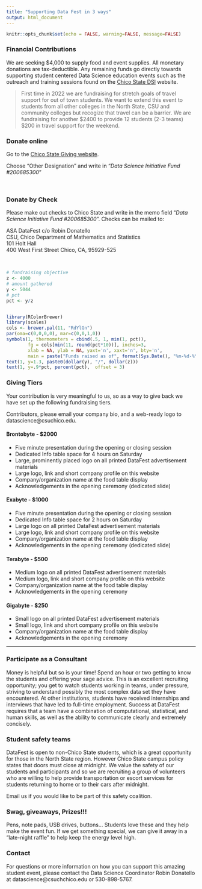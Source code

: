 ```yaml
---
title: "Supporting Data Fest in 3 ways"
output: html_document
---
```


```r
knitr::opts_chunk$set(echo = FALSE, warning=FALSE, message=FALSE)
```

### Financial Contributions

We are seeking $4,000 to supply food and event supplies. All monetary donations are tax-deductible. Any remaining funds go directly towards supporting student centered Data Science education events such as the outreach and training sessions found on the [Chico State DSI](http://datascience.csuchico.edu) website. 

> First time in 2022 we are fundraising for stretch goals of travel support for out of town students. We want to extend this event to students from all other colleges in the North State, CSU and community colleges but recogize that travel can be a barrier. We are fundraising for another $2400 to provide 12 students (2-3 teams) $200 in travel support for the weekend. 

<div class = "row">
<div class = "col-md-6">

### Donate online
Go to the [Chico State Giving website](https://securelb.imodules.com/s/1751/wide.aspx?sid=1751&gid=2&pgid=405&cid=1058). 

Choose "Other Designation" and write in "_Data Science Initiative Fund #200685300_"

<br>

### Donate by Check

Please make out checks to Chico State and write in the memo field "_Data Science Initiative Fund #200685300_". Checks can be mailed to:

ASA DataFest c/o Robin Donatello  
CSU, Chico Department of Mathematics and Statistics  
101 Holt Hall  
400 West First Street 
Chico, CA, 95929-525

</div>
<div class = "col-md-6">

</br>

```r
# fundraising objective
z <- 4000
# amount gathered
y <- 5044
# pct
pct <- y/z


library(RColorBrewer)
library(scales)
cols <- brewer.pal(11, "RdYlGn")
par(oma=c(0,0,0,0), mar=c(0,0,1,0))
symbols(1, thermometers = cbind(.5, 1, min(1, pct)), 
        fg = cols[min(11, round(pct*10))], inches=3, 
        xlab = NA, ylab = NA, yaxt='n', xaxt='n', bty='n',  
        main = paste("Funds raised as of", format(Sys.Date(), "%m-%d-%Y")))
text(1, y=1.3, paste0(dollar(y), "/", dollar(z)))
text(1, y=.9*pct, percent(pct),  offset = 3)
```

</div>
</div>


### Giving Tiers
Your contribution is very meaningful to us, so as a way to give back we have set up the following fundraising tiers. 

Contributors, please email your company bio, and a web-ready logo to datascience@csuchico.edu. 

#### Brontobyte - $2000 
* Five minute presentation during the opening or closing session
* Dedicated Info table space for 4 hours on Saturday
* Large, prominently placed logo on all printed DataFest advertisement materials
* Large logo, link and short company profile on this website
* Company/organization name at the food table display
* Acknowledgements in the opening ceremony (dedicated slide)

#### Exabyte -  $1000 
* Five minute presentation during the opening or closing session
* Dedicated Info table space for 2 hours on Saturday
* Large logo on all printed DataFest advertisement materials
* Large logo, link and short company profile on this website
* Company/organization name at the food table display
* Acknowledgements in the opening ceremony (dedicated slide)


#### Terabyte - $500
* Medium logo on all printed DataFest advertisement materials
* Medium logo, link and short company profile on this website
* Company/organization name at the food table display
* Acknowledgements in the opening ceremony


#### Gigabyte - $250 
* Small logo on all printed DataFest advertisement materials
* Small logo, link and short company profile on this website
* Company/organization name at the food table display
* Acknowledgements in the opening ceremony


---

### Participate as a Consultant

Money is helpful but so is your time! Spend an hour or two getting to know the students and offering your sage advice. This is an excellent recruiting opportunity; you get to watch students working in teams, under pressure, striving to understand possibly the most complex data set they have encountered. At other institutions, students have received internships and interviews that have led to full-time employment. Success at DataFest requires that a team have a combination of computational, statistical, and human skills, as well as the ability to communicate clearly and extremely concisely.

### Student safety teams

DataFest is open to non-Chico State students, which is a great opportunity for those in the North State region. However Chico State campus policy states that doors must close at midnight. We value the safety of our students and participants and so we are recruiting a group of volunteers who are willing to help provide transportation or escort services for students returning to home or to their cars after midnight.

Email us if you would like to be part of this safety coalition.  

### Swag, giveaways, Prizes!!!

Pens, note pads, USB drives, buttons... Students love these and they help make the event fun. If we get something special, we can give it away in a "late-night raffle" to help keep the energy level high.


### Contact 

For questions or more information on how you can support this amazing student event, please contact the Data Science Coordinator Robin Donatello at datascience@csuchchico.edu or 530-898-5767.

